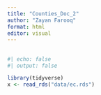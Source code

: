 ```yaml
---
title: "Counties_Doc_2"
author: "Zayan Farooq"
format: html
editor: visual
---
```


## 

```r
#| echo: false
#| output: false

library(tidyverse)
x <- read_rds("data/ec.rds")
```
